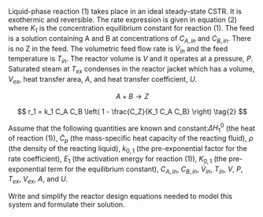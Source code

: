 
Liquid-phase reaction (1) takes place in an ideal steady-state CSTR. It is exothermic and reversible. The rate expression is given in equation (2) where $K_1$ is the concentration equilibrium constant for reaction (1). The feed is a solution containing A and B at concentrations of $C_{A,in}$ and $C_{B,in}$. There is no Z in the feed. The volumetric feed flow rate is $\dot V_{in}$ and the feed temperature is $T_{in}$. The reactor volume is $V$ and it operates at a pressure, $P$. Saturated steam at $T_{ex}$ condenses in the reactor jacket which has a volume, $V_{ex}$, heat transfer area, $A$, and heat transfer coefficient, $U$.

$$
A + B \rightarrow Z \tag{1}
$$

$$
r_1 = k_1 C_A C_B \left( 1 - \frac{C_Z}{K_1 C_A C_B} \right) \tag{2}
$$

Assume that the following quantities are known and constant:$\Delta H_1^0$ (the heat of reaction (1)), $\tilde C_p$ (the mass-specific heat capacity of the reacting fluid), $\rho$ (the density of the reacting liquid), $k_{0,1}$ (the pre-exponential factor for the rate coefficient), $E_1$ (the activation energy for reaction (1)), $K_{0,1}$ (the pre-exponential term for the equilibrium constant), $C_{A,in}$, $C_{B,in}$, $\dot V_{in}$, $T_{in}$, $V$, $P$, $T_{ex}$, $V_{ex}$, $A$, and $U$.

Write and simplify the reactor design equations needed to model this system and formulate their solution.